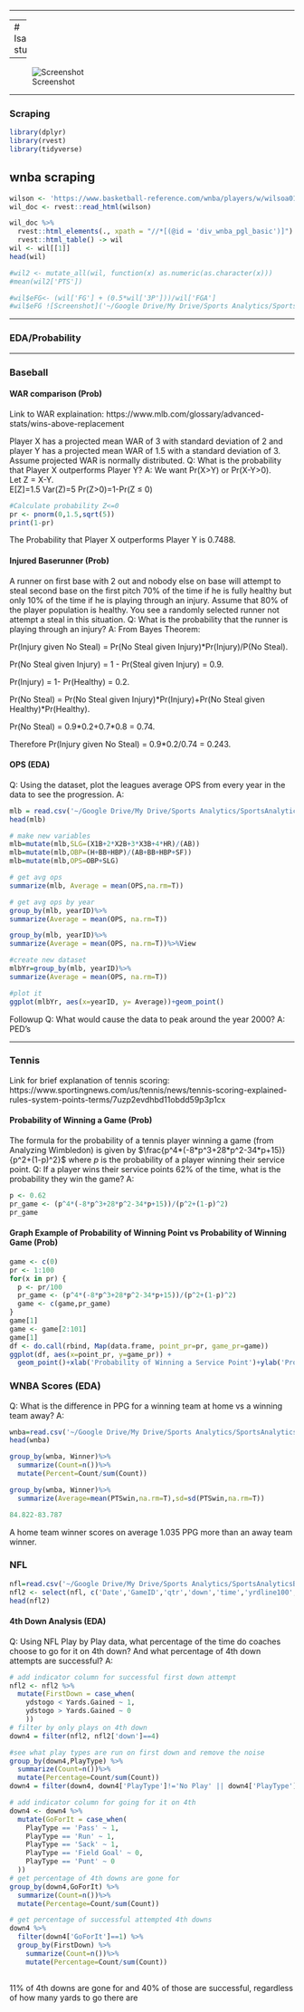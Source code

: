 
---

---
# Isaac's stuff

-----

![Screenshot]('~/Google Drive/My Drive/Sports Analytics/SportsAnalyticsBook/images/scraping1')

-----

### Scraping
```r
library(dplyr)
library(rvest)
library(tidyverse)

```



## wnba scraping
```r
wilson <- 'https://www.basketball-reference.com/wnba/players/w/wilsoa01w/gamelog/2022/'
wil_doc <- rvest::read_html(wilson)

wil_doc %>%
  rvest::html_elements(., xpath = "//*[(@id = 'div_wnba_pgl_basic')]") %>%
  rvest::html_table() -> wil
wil <- wil[[1]]
head(wil)

#wil2 <- mutate_all(wil, function(x) as.numeric(as.character(x)))
#mean(wil2['PTS'])

#wil$eFG<- (wil['FG'] + (0.5*wil['3P']))/wil['FGA']
#wil$eFG ![Screenshot]('~/Google Drive/My Drive/Sports Analytics/SportsAnalyticsBook/images/scraping1')
```



-----

### EDA/Probability

-----

### Baseball


#### WAR comparison (Prob)
Link to WAR explaination: https://www.mlb.com/glossary/advanced-stats/wins-above-replacement

Player X has a projected mean WAR of 3 with standard deviation of 2 and player Y has a projected mean WAR of 1.5 with a standard deviation of 3. Assume projected WAR is normally distributed.
Q: What is the probability that Player X outperforms Player Y?
A: 
We want Pr(X>Y) or Pr(X-Y>0).  
Let Z = X-Y.  
E[Z]=1.5
Var(Z)=5
Pr(Z>0)=1-Pr(Z $\leq$ 0)
```r
#Calculate probability Z<=0
pr <- pnorm(0,1.5,sqrt(5))
print(1-pr)
```
The Probability that Player X outperforms Player Y is 0.7488. 



#### Injured Baserunner (Prob)
A runner on first base with 2 out and nobody else on base will attempt to steal second base on the first pitch 70% of the time if he is fully healthy but only 10% of the time if he is playing through an injury. Assume that 80% of the player population is healthy. You see a randomly selected runner not attempt a steal in this situation. 
Q: What is the probability that the runner is playing through an injury?
A: 
From Bayes Theorem:  

Pr(Injury given No Steal) = Pr(No Steal given Injury)\*Pr(Injury)/P(No Steal).  

Pr(No Steal given Injury) = 1 - Pr(Steal given Injury) = 0.9.  

Pr(Injury) = 1- Pr(Healthy) = 0.2.  

Pr(No Steal) = Pr(No Steal given Injury)\*Pr(Injury)+Pr(No Steal given Healthy)\*Pr(Healthy).  

Pr(No Steal) = 0.9\*0.2+0.7\*0.8 = 0.74.  

Therefore Pr(Injury given No Steal) = 0.9\*0.2/0.74 = 0.243.  


#### OPS (EDA)
Q: Using the dataset, plot the leagues average OPS from every year in the data to see the progression.
A:
```r
mlb = read.csv('~/Google Drive/My Drive/Sports Analytics/SportsAnalyticsBook/data/mlb_team_stats_history.csv')
head(mlb)

# make new variables
mlb=mutate(mlb,SLG=(X1B+2*X2B+3*X3B+4*HR)/(AB))
mlb=mutate(mlb,OBP=(H+BB+HBP)/(AB+BB+HBP+SF))
mlb=mutate(mlb,OPS=OBP+SLG)

# get avg ops
summarize(mlb, Average = mean(OPS,na.rm=T))

# get avg ops by year
group_by(mlb, yearID)%>%
summarize(Average = mean(OPS, na.rm=T))

group_by(mlb, yearID)%>%
summarize(Average = mean(OPS, na.rm=T))%>%View

#create new dataset
mlbYr=group_by(mlb, yearID)%>%
summarize(Average = mean(OPS, na.rm=T))

#plot it
ggplot(mlbYr, aes(x=yearID, y= Average))+geom_point()
```
Followup Q: What would cause the data to peak around the year 2000?
A: PED's

-----

### Tennis
Link for brief explanation of tennis scoring: https://www.sportingnews.com/us/tennis/news/tennis-scoring-explained-rules-system-points-terms/7uzp2evdhbd11obdd59p3p1cx


#### Probability of Winning a Game (Prob)
The formula for the probability of a tennis player winning a game (from Analyzing Wimbledon) is given by
$\frac{p^4*(-8*p^3+28*p^2-34*p+15)}{p^2+(1-p)^2}$ where $p$ is the probability of a player winning their service point.
Q: If a player wins their service points 62% of the time, what is the probability they win the game?
A:
```r
p <- 0.62
pr_game <- (p^4*(-8*p^3+28*p^2-34*p+15))/(p^2+(1-p)^2)
pr_game
```


#### Graph Example of Probability of Winning Point vs Probability of Winning Game (Prob)
```r
game <- c(0)
pr <- 1:100
for(x in pr) {
  p <- pr/100
  pr_game <- (p^4*(-8*p^3+28*p^2-34*p+15))/(p^2+(1-p)^2)
  game <- c(game,pr_game)
}
game[1]
game <- game[2:101]
game[1]
df <- do.call(rbind, Map(data.frame, point_pr=pr, game_pr=game))
ggplot(df, aes(x=point_pr, y=game_pr)) +
  geom_point()+xlab('Probability of Winning a Service Point')+ylab('Probability of Winning a Game')
```


### WNBA Scores (EDA)
Q: What is the difference in PPG for a winning team at home vs a winning team away?
A:
```r
wnba=read.csv('~/Google Drive/My Drive/Sports Analytics/SportsAnalyticsBook/data/WNBA_Games2019_Scores.csv')
head(wnba)

group_by(wnba, Winner)%>%
  summarize(Count=n())%>%
  mutate(Percent=Count/sum(Count))

group_by(wnba, Winner)%>%
  summarize(Average=mean(PTSwin,na.rm=T),sd=sd(PTSwin,na.rm=T))

84.822-83.787
```
A home team winner scores on average 1.035 PPG more than an away team winner.


### NFL
```r
nfl=read.csv('~/Google Drive/My Drive/Sports Analytics/SportsAnalyticsBook/data/nfl_pbp.csv')
nfl2 <- select(nfl, c('Date','GameID','qtr','down','time','yrdline100','ydstogo','Yards.Gained','Touchdown','PlayType','FieldGoalResult','FieldGoalDistance','ScoreDiff','Season'))
head(nfl2)
```

#### 4th Down Analysis (EDA)
Q: Using NFL Play by Play data, what percentage of the time do coaches choose to go for it on 4th down? And what percentage of 4th down attempts are successful?
A:
```r
# add indicator column for successful first down attempt
nfl2 <- nfl2 %>%
  mutate(FirstDown = case_when(
    ydstogo < Yards.Gained ~ 1,
    ydstogo > Yards.Gained ~ 0
    ))
# filter by only plays on 4th down
down4 = filter(nfl2, nfl2['down']==4)

#see what play types are run on first down and remove the noise
group_by(down4,PlayType) %>%
  summarize(Count=n())%>%
  mutate(Percentage=Count/sum(Count))
down4 = filter(down4, down4['PlayType']!='No Play' || down4['PlayType']!= 'QB Kneel' || down4['PlayType']!= 'Timeout')

# add indicator column for going for it on 4th
down4 <- down4 %>% 
  mutate(GoForIt = case_when(
    PlayType == 'Pass' ~ 1,
    PlayType == 'Run' ~ 1,
    PlayType == 'Sack' ~ 1,
    PlayType == 'Field Goal' ~ 0, 
    PlayType == 'Punt' ~ 0
  ))
# get percentage of 4th downs are gone for
group_by(down4,GoForIt) %>%
  summarize(Count=n())%>%
  mutate(Percentage=Count/sum(Count))

# get percentage of successful attempted 4th downs 
down4 %>%
  filter(down4['GoForIt']==1) %>%
  group_by(FirstDown) %>%
    summarize(Count=n())%>%
    mutate(Percentage=Count/sum(Count))  
  
```
11% of 4th downs are gone for and 40% of those are successful, regardless of how many yards to go there are
